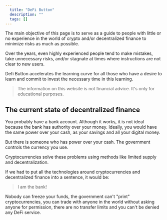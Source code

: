 ```yaml
---
  title: "DeFi Button"
  description: ""
  tags: []
---
```


The main objective of this page is to serve as a guide to people with little or no experience in the world of crypto and/or decentralized finance to minimize risks as much as possible.

Over the years, even highly experienced people tend to make mistakes, take unnecessary risks, and/or stagnate at times where instructions are not clear to new users.

Defi Button accelerates the learning curve for all those who have a desire to learn and commit to invest the necessary time in this learning.

> The information on this website is not financial advice. It's only for educational purposes.

## The current state of decentralized finance

You probably have a bank account. Although it works, it is not ideal because the bank has authority over your money. Ideally, you would have the same power over your cash, as your savings and all your digital money.

But there is someone who has power over your cash. The government controls the currency you use.

Cryptocurrencies solve these problems using methods like limited supply and decentralization.

If we had to put all the technologies around cryptocurrencies and decentralized finance into a sentence, it would be:

> I am the bank!

Nobody can freeze your funds, the government can't "print" cryptocurrencies, you can trade with anyone in the world without asking anyone for permission, there are no transfer limits and you can't be denied any DeFi service.
